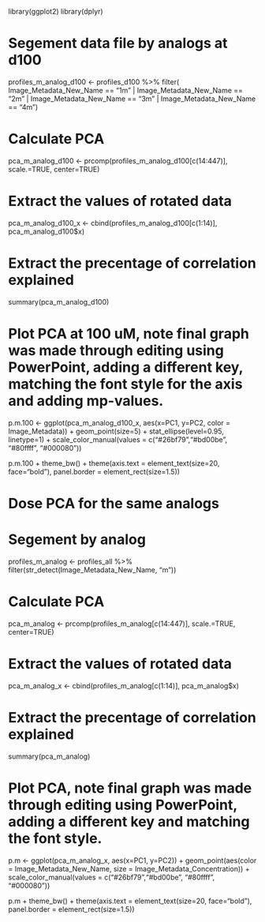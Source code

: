 library(ggplot2)
library(dplyr)

# Segement data file by analogs at d100

profiles_m_analog_d100 <- profiles_d100 %>% filter(
   Image_Metadata_New_Name == "1m" | Image_Metadata_New_Name == "2m" | Image_Metadata_New_Name == "3m" | Image_Metadata_New_Name == "4m")

# Calculate PCA 

pca_m_analog_d100 <- prcomp(profiles_m_analog_d100[c(14:447)], scale.=TRUE, center=TRUE)

# Extract the values of rotated data 

pca_m_analog_d100_x <- cbind(profiles_m_analog_d100[c(1:14)], pca_m_analog_d100$x)

# Extract the precentage of correlation explained 

summary(pca_m_analog_d100)

# Plot PCA at 100 uM, note final graph was made through editing using PowerPoint, adding a different key, matching the font style for the axis and adding mp-values.

p.m.100 <- ggplot(pca_m_analog_d100_x, aes(x=PC1, y=PC2, color = Image_Metadata)) + geom_point(size=5) + stat_ellipse(level=0.95, linetype=1) + scale_color_manual(values = c("#26bf79","#bd00be", "#80ffff", "#000080"))

p.m.100 + theme_bw() + theme(axis.text = element_text(size=20, face="bold"), panel.border = element_rect(size=1.5))

# Dose PCA for the same analogs 
# Segement by analog 

profiles_m_analog <- profiles_all %>% filter(str_detect(Image_Metadata_New_Name, "m"))
 
# Calculate PCA 

pca_m_analog <- prcomp(profiles_m_analog[c(14:447)], scale.=TRUE, center=TRUE)

# Extract the values of rotated data 

pca_m_analog_x <- cbind(profiles_m_analog[c(1:14)], pca_m_analog$x)

# Extract the precentage of correlation explained 

summary(pca_m_analog)

# Plot PCA, note final graph was made through editing using PowerPoint, adding a different key and matching the font style.

p.m <- ggplot(pca_m_analog_x, aes(x=PC1, y=PC2)) + geom_point(aes(color = Image_Metadata_New_Name, size = Image_Metadata_Concentration)) + scale_color_manual(values = c("#26bf79","#bd00be", "#80ffff", "#000080"))

p.m + theme_bw() + theme(axis.text = element_text(size=20, face="bold"), panel.border = element_rect(size=1.5))




